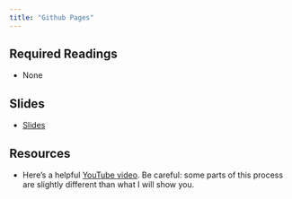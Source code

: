 ```yaml
---
title: "Github Pages"
---
```


## Required Readings

- None

## Slides

- [Slides](/slides/24-git2.html)


## Resources

- Here's a helpful [YouTube video](https://www.youtube.com/watch?v=wZ9pZOFSCko). Be careful: some parts of this process are slightly different than what I will show you.


